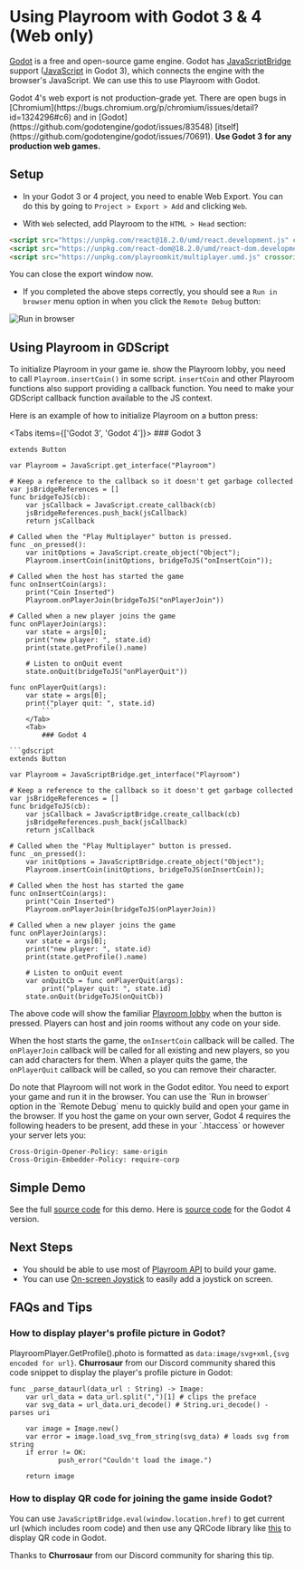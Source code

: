 

# Using Playroom with Godot 3 & 4 (Web only)

[Godot](https://godotengine.org/) is a free and open-source game engine. Godot has [JavaScriptBridge](https://docs.godotengine.org/en/stable/classes/class_javascriptbridge.html) support ([JavaScript](https://docs.godotengine.org/en/3.5/classes/class_javascript.html) in Godot 3), which connects the engine with the browser's JavaScript. We can use this to use Playroom with Godot.

<Callout emoji="👷🏼‍♀️">
  Godot 4's web export is not production-grade yet. There are open bugs in [Chromium](https://bugs.chromium.org/p/chromium/issues/detail?id=1324296#c6) and in [Godot](https://github.com/godotengine/godot/issues/83548) [itself](https://github.com/godotengine/godot/issues/70691).
</Callout>

<Callout type="info" emoji="💡">
	<b> Use Godot 3 for any production web games.</b>
</Callout>

## Setup

- In your Godot 3 or 4 project, you need to enable Web Export. You can do this by going to `Project > Export > Add` and clicking `Web`.

- With `Web` selected, add Playroom to the `HTML > Head` section:

```html
<script src="https://unpkg.com/react@18.2.0/umd/react.development.js" crossorigin="anonymous"></script>
<script src="https://unpkg.com/react-dom@18.2.0/umd/react-dom.development.js" crossorigin="anonymous"></script>
<script src="https://unpkg.com/playroomkit/multiplayer.umd.js" crossorigin="anonymous"></script>
```

You can close the export window now.

- If you completed the above steps correctly, you should see a `Run in browser` menu option in when you click the `Remote Debug` button:

![Run in browser](/images/godot-runinbrowser.png)


## Using Playroom in GDScript

To initialize Playroom in your game ie. show the Playroom lobby, you need to call `Playroom.insertCoin()` in some script. `insertCoin` and other Playroom functions also support providing a callback function. You need to make your GDScript callback function available to the JS context. 

Here is an example of how to initialize Playroom on a button press:

<Tabs items={['Godot 3', 'Godot 4']}>
  <Tab>
		### Godot 3
```gdscript
extends Button

var Playroom = JavaScript.get_interface("Playroom")

# Keep a reference to the callback so it doesn't get garbage collected
var jsBridgeReferences = []
func bridgeToJS(cb):
	var jsCallback = JavaScript.create_callback(cb)
	jsBridgeReferences.push_back(jsCallback)
	return jsCallback

# Called when the "Play Multiplayer" button is pressed.
func _on_pressed():
	var initOptions = JavaScript.create_object("Object");
	Playroom.insertCoin(initOptions, bridgeToJS("onInsertCoin"));

# Called when the host has started the game
func onInsertCoin(args):
	print("Coin Inserted")
	Playroom.onPlayerJoin(bridgeToJS("onPlayerJoin"))

# Called when a new player joins the game
func onPlayerJoin(args):
	var state = args[0];
	print("new player: ", state.id)
	print(state.getProfile().name)
	
	# Listen to onQuit event
	state.onQuit(bridgeToJS("onPlayerQuit"))

func onPlayerQuit(args):
	var state = args[0];
	print("player quit: ", state.id)
		```
	</Tab>
	<Tab>
		### Godot 4
		
```gdscript
extends Button

var Playroom = JavaScriptBridge.get_interface("Playroom")

# Keep a reference to the callback so it doesn't get garbage collected
var jsBridgeReferences = []
func bridgeToJS(cb):
	var jsCallback = JavaScriptBridge.create_callback(cb)
	jsBridgeReferences.push_back(jsCallback)
	return jsCallback

# Called when the "Play Multiplayer" button is pressed.
func _on_pressed():
	var initOptions = JavaScriptBridge.create_object("Object");
	Playroom.insertCoin(initOptions, bridgeToJS(onInsertCoin));

# Called when the host has started the game
func onInsertCoin(args):
	print("Coin Inserted")
	Playroom.onPlayerJoin(bridgeToJS(onPlayerJoin))

# Called when a new player joins the game
func onPlayerJoin(args):
	var state = args[0];
	print("new player: ", state.id)
	print(state.getProfile().name)
	
	# Listen to onQuit event
	var onQuitCb = func onPlayerQuit(args):
		print("player quit: ", state.id)
	state.onQuit(bridgeToJS(onQuitCb))

```
</Tab>
</Tabs>


The above code will show the familiar [Playroom lobby](components/lobby) when the button is pressed. Players can host and join rooms without any code on your side. 

When the host starts the game, the `onInsertCoin` callback will be called. The `onPlayerJoin` callback will be called for all existing and new players, so you can add characters for them. When a player quits the game, the `onPlayerQuit` callback will be called, so you can remove their character.

<Callout emoji="⚠️">
  Do note that Playroom will not work in the Godot editor. You need to export your game and run it in the browser.
</Callout>

<Callout type="info" emoji="💡">
  You can use the `Run in browser` option in the `Remote Debug` menu to quickly build and open your game in the browser.
</Callout>

<Callout type="info" emoji="💡">
  If you host the game on your own server, Godot 4 requires the following headers to be present, add these in your `.htaccess` or however your server lets you:

```
Cross-Origin-Opener-Policy: same-origin
Cross-Origin-Embedder-Policy: require-corp
```

</Callout>

## Simple Demo

<Preview src="/demos/godot3/index.html" />

See the full [source code](https://github.com/asadm/playroom-docs/tree/main/examples/godot3-hello-world) for this demo. Here is [source code](https://github.com/asadm/playroom-docs/tree/main/examples/godot-hello-world) for the Godot 4 version.


## Next Steps

- You should be able to use most of [Playroom API](/docs/api.md) to build your game.
- You can use [On-screen Joystick](/components/joystick) to easily add a joystick on screen.

## FAQs and Tips

### How to display player's profile picture in Godot?
PlayroomPlayer.GetProfile().photo is formatted as `data:image/svg+xml,{svg encoded for url}`. **Churrosaur** from our Discord community shared this code snippet to display the player's profile picture in Godot:

```gdscript
func _parse_dataurl(data_url : String) -> Image:
	var url_data = data_url.split(",")[1] # clips the preface 
	var svg_data = url_data.uri_decode() # String.uri_decode() - parses uri
	
	var image = Image.new()
	var error = image.load_svg_from_string(svg_data) # loads svg from string
	if error != OK:
			push_error("Couldn't load the image.")
			
	return image
```

### How to display QR code for joining the game inside Godot?

You can use `JavaScriptBridge.eval(window.location.href)` to get current url (which includes room code) and then use any QRCode library like [this](https://godotengine.org/asset-library/asset/2090) to display QR code in Godot.

Thanks to **Churrosaur** from our Discord community for sharing this tip.